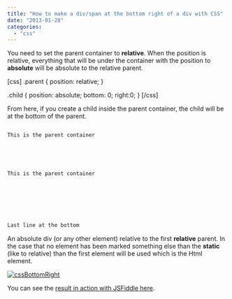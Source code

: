 ```yaml
---
title: "How to make a div/span at the bottom right of a div with CSS"
date: "2013-01-28"
categories: 
  - "css"
---
```


You need to set the parent container to **relative**. When the position is relative, everything that will be under the container with the position to **absolute** will be absolute to the relative parent.

[css] .parent { position: relative; }

.child { position: absolute; bottom: 0; right:0; } [/css]

From here, if you create a child inside the parent container, the child will be at the bottom of the parent.


```html 

This is the parent container

  
  
  

This is the parent container

  
  
  
  
  
  
Last line at the bottom 
``` 

An absolute div (or any other element) relative to the first **relative** parent. In the case that no element has been marked something else than the **static** (like to relative) than the first element will be used which is the Html element.

[![cssBottomRight](http://patrickdesjardins.com/blog/wp-content/uploads/2012/12/cssBottomRight-400x223.png)](http://patrickdesjardins.com/blog/how-to-make-a-divspan-at-the-bottom-right-of-a-div-with-css/cssbottomright)

You can see the [result in action with JSFiddle here](http://jsfiddle.net/KA6YE/).

